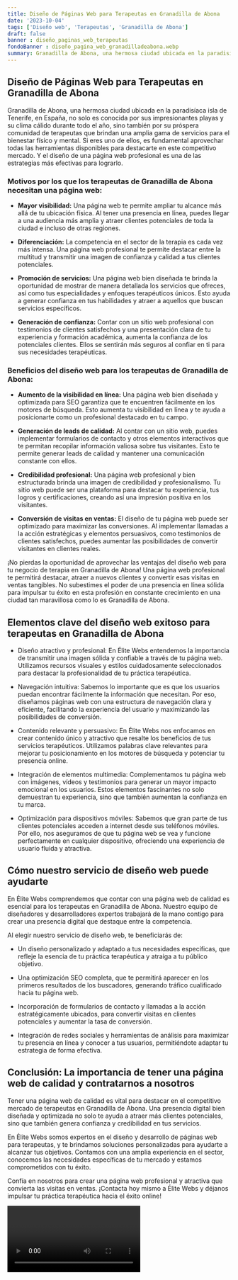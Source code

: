```yaml
---
title: Diseño de Páginas Web para Terapeutas en Granadilla de Abona
date: '2023-10-04'
tags: ['Diseño web', 'Terapeutas', 'Granadilla de Abona']
draft: false
banner : diseño_paginas_web_terapeutas
fondoBanner : diseño_pagina_web_granadilladeabona.webp
summary: Granadilla de Abona, una hermosa ciudad ubicada en la paradisíaca isla de Tenerife, en España, no solo es conocida por sus impresionantes playas y su clima cálido durante todo el año, sino también por su próspera comunidad de terapeutas que brindan una amplia gama de servicios para el bienestar físico y mental. Si eres uno de ellos, es fundamental aprovechar todas las herramientas disponibles para destacarte en este competitivo mercado. Y el diseño de una página web profesional es una de las estrategias más efectivas para lograrlo.
---
```


## **Diseño de Páginas Web para Terapeutas en Granadilla de Abona**

Granadilla de Abona, una hermosa ciudad ubicada en la paradisíaca isla de Tenerife, en España, no solo es conocida por sus impresionantes playas y su clima cálido durante todo el año, sino también por su próspera comunidad de terapeutas que brindan una amplia gama de servicios para el bienestar físico y mental. Si eres uno de ellos, es fundamental aprovechar todas las herramientas disponibles para destacarte en este competitivo mercado. Y el diseño de una página web profesional es una de las estrategias más efectivas para lograrlo.

### **Motivos por los que los terapeutas de Granadilla de Abona necesitan una página web:**

- **Mayor visibilidad:** Una página web te permite ampliar tu alcance más allá de tu ubicación física. Al tener una presencia en línea, puedes llegar a una audiencia más amplia y atraer clientes potenciales de toda la ciudad e incluso de otras regiones.

- **Diferenciación:** La competencia en el sector de la terapia es cada vez más intensa. Una página web profesional te permite destacar entre la multitud y transmitir una imagen de confianza y calidad a tus clientes potenciales.

- **Promoción de servicios:** Una página web bien diseñada te brinda la oportunidad de mostrar de manera detallada los servicios que ofreces, así como tus especialidades y enfoques terapéuticos únicos. Esto ayuda a generar confianza en tus habilidades y atraer a aquellos que buscan servicios específicos.

- **Generación de confianza:** Contar con un sitio web profesional con testimonios de clientes satisfechos y una presentación clara de tu experiencia y formación académica, aumenta la confianza de los potenciales clientes. Ellos se sentirán más seguros al confiar en ti para sus necesidades terapéuticas.

### **Beneficios del diseño web para los terapeutas de Granadilla de Abona:**

- **Aumento de la visibilidad en línea:** Una página web bien diseñada y optimizada para SEO garantiza que te encuentren fácilmente en los motores de búsqueda. Esto aumenta tu visibilidad en línea y te ayuda a posicionarte como un profesional destacado en tu campo.

- **Generación de leads de calidad:** Al contar con un sitio web, puedes implementar formularios de contacto y otros elementos interactivos que te permitan recopilar información valiosa sobre tus visitantes. Esto te permite generar leads de calidad y mantener una comunicación constante con ellos.

- **Credibilidad profesional:** Una página web profesional y bien estructurada brinda una imagen de credibilidad y profesionalismo. Tu sitio web puede ser una plataforma para destacar tu experiencia, tus logros y certificaciones, creando así una impresión positiva en los visitantes.

- **Conversión de visitas en ventas:** El diseño de tu página web puede ser optimizado para maximizar las conversiones. Al implementar llamadas a la acción estratégicas y elementos persuasivos, como testimonios de clientes satisfechos, puedes aumentar las posibilidades de convertir visitantes en clientes reales.

¡No pierdas la oportunidad de aprovechar las ventajas del diseño web para tu negocio de terapia en Granadilla de Abona! Una página web profesional te permitirá destacar, atraer a nuevos clientes y convertir esas visitas en ventas tangibles. No subestimes el poder de una presencia en línea sólida para impulsar tu éxito en esta profesión en constante crecimiento en una ciudad tan maravillosa como lo es Granadilla de Abona.

<GifSeo />

<Cta />

## Elementos clave del diseño web exitoso para terapeutas en Granadilla de Abona

- Diseño atractivo y profesional: En Élite Webs entendemos la importancia de transmitir una imagen sólida y confiable a través de tu página web. Utilizamos recursos visuales y estilos cuidadosamente seleccionados para destacar la profesionalidad de tu práctica terapéutica.

- Navegación intuitiva: Sabemos lo importante que es que los usuarios puedan encontrar fácilmente la información que necesitan. Por eso, diseñamos páginas web con una estructura de navegación clara y eficiente, facilitando la experiencia del usuario y maximizando las posibilidades de conversión.

- Contenido relevante y persuasivo: En Élite Webs nos enfocamos en crear contenido único y atractivo que resalte los beneficios de tus servicios terapéuticos. Utilizamos palabras clave relevantes para mejorar tu posicionamiento en los motores de búsqueda y potenciar tu presencia online.

- Integración de elementos multimedia: Complementamos tu página web con imágenes, vídeos y testimonios para generar un mayor impacto emocional en los usuarios. Estos elementos fascinantes no solo demuestran tu experiencia, sino que también aumentan la confianza en tu marca.

- Optimización para dispositivos móviles: Sabemos que gran parte de tus clientes potenciales acceden a internet desde sus teléfonos móviles. Por ello, nos aseguramos de que tu página web se vea y funcione perfectamente en cualquier dispositivo, ofreciendo una experiencia de usuario fluida y atractiva.

## Cómo nuestro servicio de diseño web puede ayudarte

En Élite Webs comprendemos que contar con una página web de calidad es esencial para los terapeutas en Granadilla de Abona. Nuestro equipo de diseñadores y desarrolladores expertos trabajará de la mano contigo para crear una presencia digital que destaque entre la competencia.

Al elegir nuestro servicio de diseño web, te beneficiarás de:

- Un diseño personalizado y adaptado a tus necesidades específicas, que refleje la esencia de tu práctica terapéutica y atraiga a tu público objetivo.

- Una optimización SEO completa, que te permitirá aparecer en los primeros resultados de los buscadores, generando tráfico cualificado hacia tu página web.

- Incorporación de formularios de contacto y llamadas a la acción estratégicamente ubicados, para convertir visitas en clientes potenciales y aumentar la tasa de conversión.

- Integración de redes sociales y herramientas de análisis para maximizar tu presencia en línea y conocer a tus usuarios, permitiéndote adaptar tu estrategia de forma efectiva.

## Conclusión: La importancia de tener una página web de calidad y contratarnos a nosotros

Tener una página web de calidad es vital para destacar en el competitivo mercado de terapeutas en Granadilla de Abona. Una presencia digital bien diseñada y optimizada no solo te ayuda a atraer más clientes potenciales, sino que también genera confianza y credibilidad en tus servicios.

En Élite Webs somos expertos en el diseño y desarrollo de páginas web para terapeutas, y te brindamos soluciones personalizadas para ayudarte a alcanzar tus objetivos. Contamos con una amplia experiencia en el sector, conocemos las necesidades específicas de tu mercado y estamos comprometidos con tu éxito.

Confía en nosotros para crear una página web profesional y atractiva que convierta las visitas en ventas. ¡Contacta hoy mismo a Élite Webs y déjanos impulsar tu práctica terapéutica hacia el éxito online!

<Video />

<CtaBot job='Terapeutas' city='Granadilla de Abona'/>

<Gmaps query='Granadilla de Abona+españa+maps' />